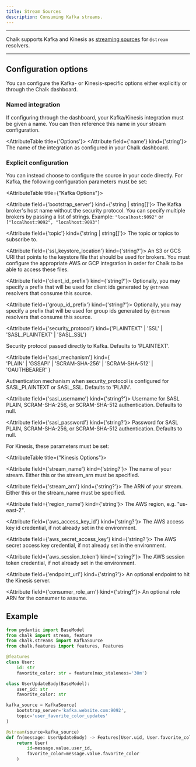 ```yaml
---
title: Stream Sources
description: Consuming Kafka streams.
---
```



---

Chalk supports Kafka and Kinesis as [streaming sources](/docs/streams)
for `@stream` resolvers.

---

## Configuration options

You can configure the Kafka- or Kinesis-specific options
either explicitly or through the Chalk dashboard.

### Named integration

If configuring through the dashboard, your Kafka/Kinesis integration
must be given a name. You can then reference this name in your
stream configuration.

<AttributeTable title={'Options'}>
  <Attribute field={'name'} kind={'string'}>
    The name of the integration as configured in your Chalk dashboard.
  </Attribute>
</AttributeTable>

### Explicit configuration

You can instead choose to configure the source in your code directly.
For Kafka, the following configuration parameters must be set:

<AttributeTable title={"Kafka Options"}>

<Attribute field={'bootstrap_server'} kind={'string | string[]'}>
  The Kafka broker's host name without the security protocol. You can specify multiple brokers by
  passing a list of strings. Example: `"localhost:9092"` or `["localhost:9092", "localhost:9093"]`
</Attribute>

<Attribute field={'topic'} kind={'string | string[]'}>
  The topic or topics to subscribe to.
</Attribute>

<Attribute field={'ssl_keystore_location'} kind={'string?'}>
  An S3 or GCS URI that points to the keystore file that should be used for brokers. You must
  configure the appropriate AWS or GCP integration in order for Chalk to be able to access these
  files.
</Attribute>

<Attribute field={'client_id_prefix'} kind={'string?'}>
  Optionally, you may specify a prefix that will be used for client ids generated by `@stream`
  resolvers that consume this source.
</Attribute>

<Attribute field={'group_id_prefix'} kind={'string?'}>
  Optionally, you may specify a prefix that will be used for group ids generated by `@stream`
  resolvers that consume this source.
</Attribute>

<Attribute
  field={'security_protocol'}
  kind={<span>'PLAINTEXT' | 'SSL' | 'SASL_PLAINTEXT' | 'SASL_SSL'</span>}
>
  Security protocol passed directly to Kafka. Defaults to 'PLAINTEXT'.
</Attribute>

<Attribute
  field={'sasl_mechanism'}
  kind={
    <span>
      <br />
      'PLAIN' | 'GSSAPI' | 'SCRAM-SHA-256' | 'SCRAM-SHA-512' | 'OAUTHBEARER'
    </span>
  }
>
  Authentication mechanism when security_protocol is configured for SASL_PLAINTEXT or SASL_SSL.
  Defaults to 'PLAIN'.
</Attribute>

<Attribute field={'sasl_username'} kind={'string?'}>
  Username for SASL PLAIN, SCRAM-SHA-256, or SCRAM-SHA-512 authentication. Defaults to null.
</Attribute>

<Attribute field={'sasl_password'} kind={'string?'}>
  Password for SASL PLAIN, SCRAM-SHA-256, or SCRAM-SHA-512 authentication. Defaults to null.
</Attribute>
</AttributeTable>

For Kinesis, these parameters must be set:

<AttributeTable title={"Kinesis Options"}>

<Attribute field={'stream_name'} kind={'string?'}>
    The name of your stream. Either this or the stream_arn must be specified.
</Attribute>

<Attribute field={'stream_arn'} kind={'string?'}>
    The ARN of your stream. Either this or the stream_name must be specified.
</Attribute>

<Attribute field={'region_name'} kind={'string'}>
    The AWS region, e.g. "us-east-2".
</Attribute>

<Attribute field={'aws_access_key_id'} kind={'string?'}>
    The AWS access key id credential, if not already set in the environment.
</Attribute>

<Attribute field={'aws_secret_access_key'} kind={'string?'}>
    The AWS secret access key credential, if not already set in the environment.
</Attribute>

<Attribute field={'aws_session_token'} kind={'string?'}>
    The AWS session token credential, if not already set in the environment.
</Attribute>

<Attribute field={'endpoint_url'} kind={'string?'}>
    An optional endpoint to hit the Kinesis server.
</Attribute>

<Attribute field={'consumer_role_arn'} kind={'string?'}>
    An optional role ARN for the consumer to assume.
</Attribute>
</AttributeTable>

## Example

```py
from pydantic import BaseModel
from chalk import stream, feature
from chalk.streams import KafkaSource
from chalk.features import features, Features

@features
class User:
    id: str
    favorite_color: str = feature(max_staleness='30m')

class UserUpdateBody(BaseModel):
    user_id: str
    favorite_color: str

kafka_source = KafkaSource(
    bootstrap_server='kafka.website.com:9092',
    topic='user_favorite_color_updates'
)

@stream(source=kafka_source)
def fn(message: UserUpdateBody) -> Features[User.uid, User.favorite_color]:
    return User(
        id=message.value.user_id,
        favorite_color=message.value.favorite_color
    )
```
